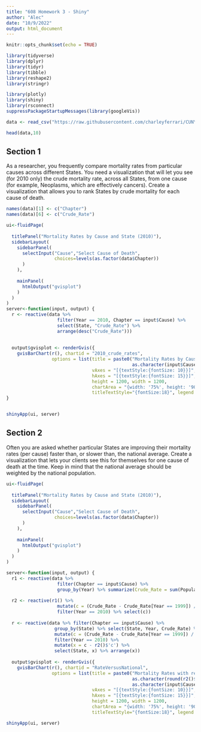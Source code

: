 ```yaml
---
title: "608 Homework 3 - Shiny"
author: "Alec"
date: "10/9/2022"
output: html_document
---
```


```r
knitr::opts_chunk$set(echo = TRUE)
```

```r
library(tidyverse)  
library(dplyr)    
library(tidyr)    
library(tibble)      
library(reshape2)   
library(stringr) 

library(plotly)
library(shiny)
library(rsconnect)
suppressPackageStartupMessages(library(googleVis))
```



```r
data <- read_csv("https://raw.githubusercontent.com/charleyferrari/CUNY_DATA_608/master/module3/data/cleaned-cdc-mortality-1999-2010-2.csv")
```

```r
head(data,10)
```


## Section 1

As a researcher, you frequently compare mortality rates from particular causes across different States. You need a visualization that will let you see (for 2010 only) the crude mortality rate, across all States, from one cause (for example, Neoplasms, which are effectively cancers). Create a visualization that allows you to rank States by crude mortality for each cause of death.


```r
names(data)[1] <- c("Chapter")
names(data)[6] <- c("Crude_Rate")

ui<-fluidPage(
  
  titlePanel("Mortality Rates by Cause and State (2010)"),
  sidebarLayout(
    sidebarPanel(
      selectInput("Cause","Select Cause of Death",
                  choices=levels(as.factor(data$Chapter))
      )
    ),
    
    mainPanel(
      htmlOutput("gvisplot")
    )
  )
)
server<-function(input, output) {
  r <- reactive(data %>% 
                   filter(Year == 2010, Chapter == input$Cause) %>% 
                   select(State, "Crude_Rate") %>% 
                   arrange(desc("Crude_Rate")))
  
  
  output$gvisplot <- renderGvis({
    gvisBarChart(r(), chartid = "2010_crude_rates",
                 options = list(title = paste0("Mortality Rates by Cause and State (2010):\n",
                                               as.character(input$Cause)),
                                vAxes = "[{textStyle:{fontSize: 10}}]",
                                hAxes = "[{textStyle:{fontSize: 15}}]",
                                height = 1200, width = 1200,
                                chartArea = "{width: '75%', height: '90%'}",
                                titleTextStyle="{fontSize:18}", legend = "none"))})
}


shinyApp(ui, server)
```


## Section 2

Often you are asked whether particular States are improving their mortality rates (per cause) faster than, or slower than, the national average. Create a visualization that lets your clients see this for themselves for one cause of death at the time. Keep in mind that the national average should be weighted by the national population.

```r
ui<-fluidPage(
  
  titlePanel("Mortality Rates by Cause and State (2010)"),
  sidebarLayout(
    sidebarPanel(
      selectInput("Cause","Select Cause of Death",
                  choices=levels(as.factor(data$Chapter))
      )
    ),
    
    mainPanel(
      htmlOutput("gvisplot")
    )
  )
)

server<-function(input, output) {
  r1 <- reactive(data %>% 
                   filter(Chapter == input$Cause) %>%
                   group_by(Year) %>% summarize(Crude_Rate = sum(Population * Crude_Rate) / sum(Population)))
  
  r2 <- reactive(r1() %>% 
                   mutate(c = (Crude_Rate - Crude_Rate[Year == 1999]) / Crude_Rate[Year == 1999]) %>% 
                   filter(Year == 2010) %>% select(c))
  
  r <- reactive(data %>% filter(Chapter == input$Cause) %>% 
                  group_by(State) %>% select(State, Year, Crude_Rate) %>%
                  mutate(c = (Crude_Rate - Crude_Rate[Year == 1999]) / Crude_Rate[Year == 1999]) %>% 
                  filter(Year == 2010) %>% 
                  mutate(x = c - r2()$'c') %>%
                  select(State, x) %>% arrange(x))
  
  output$gvisplot <- renderGvis({
    gvisBarChart(r(), chartid = "RateVersusNational", 
                 options = list(title = paste0("Mortality Rates with respect to national average (2010) ",
                                               as.character(round(r2()$'c', 4))," )","\n",
                                               as.character(input$Cause)),
                                vAxes = "[{textStyle:{fontSize: 10}}]",
                                hAxes = "[{textStyle:{fontSize: 15}}]",
                                height = 1200, width = 1200,
                                chartArea = "{width: '75%', height: '90%'}",
                                titleTextStyle="{fontSize:18}", legend = "none"))})}

shinyApp(ui, server)
```

